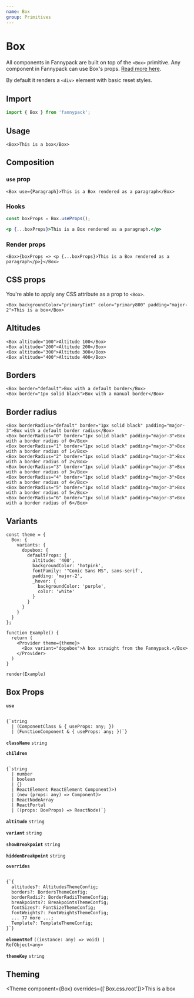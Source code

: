 ```yaml
---
name: Box
group: Primitives
---
```



# Box

All components in Fannypack are built on top of the `<Box>` primitive. Any component in Fannypack can use Box's props. [Read more here](https://reakit.io/docs/box/).

By default it renders a `<div>` element with basic reset styles.

## Import

```js
import { Box } from 'fannypack';
```

## Usage

```jsx-live
<Box>This is a box</Box>
```

## Composition

### `use` prop

```jsx-live
<Box use={Paragraph}>This is a Box rendered as a paragraph</Box>
```

### Hooks

```jsx
const boxProps = Box.useProps();

<p {...boxProps}>This is a Box rendered as a paragraph.</p>
```

### Render props

```jsx-live
<Box>{boxProps => <p {...boxProps}>This is a Box rendered as a paragraph</p>}</Box>
```

## CSS props

You're able to apply any CSS attribute as a prop to `<Box>`.

```jsx-live
<Box backgroundColor="primaryTint" color="primary800" padding="major-2">This is a box</Box>
```

## Altitudes

```jsx-live
<Box altitude="100">Altitude 100</Box>
<Box altitude="200">Altitude 200</Box>
<Box altitude="300">Altitude 300</Box>
<Box altitude="400">Altitude 400</Box>
```

## Borders

```jsx-live
<Box border="default">Box with a default border</Box>
<Box border="1px solid black">Box with a manual border</Box>
```

## Border radius

```jsx-live
<Box borderRadius="default" border="1px solid black" padding="major-3">Box with a default border radius</Box>
<Box borderRadius="0" border="1px solid black" padding="major-3">Box with a border radius of 0</Box>
<Box borderRadius="1" border="1px solid black" padding="major-3">Box with a border radius of 1</Box>
<Box borderRadius="2" border="1px solid black" padding="major-3">Box with a border radius of 2</Box>
<Box borderRadius="3" border="1px solid black" padding="major-3">Box with a border radius of 3</Box>
<Box borderRadius="4" border="1px solid black" padding="major-3">Box with a border radius of 4</Box>
<Box borderRadius="5" border="1px solid black" padding="major-3">Box with a border radius of 5</Box>
<Box borderRadius="6" border="1px solid black" padding="major-3">Box with a border radius of 6</Box>
```

## Variants

```function-live noInline
const theme = {
  Box: {
    variants: {
      dopebox: {
        defaultProps: {
          altitude: '400',
          backgroundColor: 'hotpink',
          fontFamily: '"Comic Sans MS", sans-serif',
          padding: 'major-2',
          _hover: {
            backgroundColor: 'purple',
            color: 'white'
          }
        }
      }
    }
  }
};

function Example() {
  return (
    <Provider theme={theme}>
      <Box variant="dopebox">A box straight from the Fannypack.</Box>
    </Provider>
  )
}

render(Example)
```

## Box Props

<!-- Automatically generated -->

**<Code marginRight="major-1">use</Code>**  

<Code isBlock palette="primary" fontSize="150" padding="minor-1" marginBottom="major-2">
{`string
  | (ComponentClass<any, any> & { useProps: any; })
  | (FunctionComponent<any> & { useProps: any; })`}
</Code>

<Box marginBottom="major-4" />

**<Code marginRight="major-1">className</Code>** <Code fontSize="150" palette="primary">string</Code> 

<Box marginBottom="major-4" />

**<Code marginRight="major-1">children</Code>**  

<Code isBlock palette="primary" fontSize="150" padding="minor-1" marginBottom="major-2">
{`string
  | number
  | boolean
  | {}
  | ReactElement<any, string
  | ((props: any) => ReactElement<any, string
  | ...
  | (new (props: any) => Component<any, any, any>)>)
  | (new (props: any) => Component<any, any, any>)>
  | ReactNodeArray
  | ReactPortal
  | ((props: BoxProps) => ReactNode)`}
</Code>

<Box marginBottom="major-4" />

**<Code marginRight="major-1">altitude</Code>** <Code fontSize="150" palette="primary">string</Code> 

<Box marginBottom="major-4" />

**<Code marginRight="major-1">variant</Code>** <Code fontSize="150" palette="primary">string</Code> 

<Box marginBottom="major-4" />

**<Code marginRight="major-1">showBreakpoint</Code>** <Code fontSize="150" palette="primary">string</Code> 

<Box marginBottom="major-4" />

**<Code marginRight="major-1">hiddenBreakpoint</Code>** <Code fontSize="150" palette="primary">string</Code> 

<Box marginBottom="major-4" />

**<Code marginRight="major-1">overrides</Code>**  

<Code isBlock palette="primary" fontSize="150" padding="minor-1" marginBottom="major-2">
{`{
  altitudes?: AltitudesThemeConfig;
  borders?: BordersThemeConfig;
  borderRadii?: BorderRadiiThemeConfig;
  breakpoints?: BreakpointsThemeConfig;
  fontSizes?: FontSizeThemeConfig;
  fontWeights?: FontWeightsThemeConfig;
  ... 77 more ...;
  Template?: TemplateThemeConfig;
}`}
</Code>

<Box marginBottom="major-4" />

**<Code marginRight="major-1">elementRef</Code>** <Code fontSize="150" palette="primary">((instance: any) =&#62; void) | RefObject&#60;any&#62;</Code> 

<Box marginBottom="major-4" />

**<Code marginRight="major-1">themeKey</Code>** <Code fontSize="150" palette="primary">string</Code> 

<Box marginBottom="major-4" />

## Theming

<Theme component={Box} overrides={['Box.css.root']}>This is a box</Theme>
